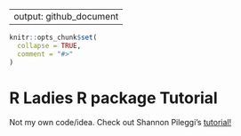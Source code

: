 

---
output: github_document
---

<!-- README.md is generated from README.Rmd. Please edit that file -->

```r
knitr::opts_chunk$set(
  collapse = TRUE,
  comment = "#>"
)
```


# R Ladies R package Tutorial 

Not my own code/idea. Check out Shannon Pileggi's [tutorial!](https://www.pipinghotdata.com/posts/2020-10-25-your-first-r-package-in-1-hour/)
